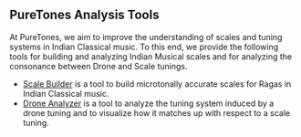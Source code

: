 ## PureTones Analysis Tools

At PureTones, we aim to improve the understanding of scales and tuning systems in Indian Classical music. To this end, we provide the following tools for building and analyzing Indian Musical scales and for analyzing the consonance between Drone and Scale tunings.

* [Scale Builder](/scalebuilder/) is a tool to build microtonally accurate scales for Ragas in Indian Classical music.
* [Drone Analyzer](/droneanalyzer/) is a tool to analyze the tuning system induced by a drone tuning and to visualize how it matches up with respect to a scale tuning.